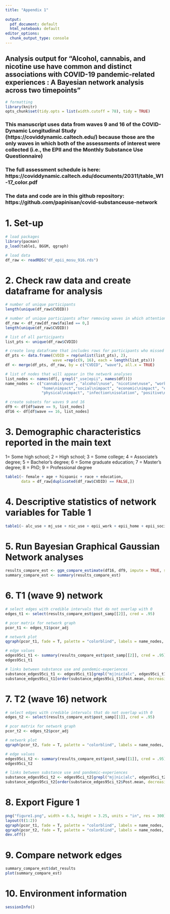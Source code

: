 ```yaml
---
title: "Appendix 1"
  
output:
  pdf_document: default
  html_notebook: default
editor_options:
  chunk_output_type: console
---
```

## Analysis output for "Alcohol, cannabis, and nicotine use have common and distinct associations with COVID-19 pandemic-related experiences : A Bayesian network analysis across two timepoints"

```r
# formatting
library(knitr)
opts_chunk$set(tidy.opts = list(width.cutoff = 78), tidy = TRUE)
```

### This manuscript uses data from waves 9 and 16 of the COVID-Dynamic Longitudinal Study (https://coviddynamic.caltech.edu/) because those are the only waves in which both of the assessments of interest were collected (i.e., the EPII and the Monthly Substance Use Questionnaire)
### The full assessment schedule is here: https://coviddynamic.caltech.edu/documents/20311/table_W1-17_color.pdf
### The data and code are in this github repository: https://github.com/papinisan/covid-substanceuse-network

# 1. Set-up
```r
# load packages
library(pacman)
p_load(table1, BGGM, qgraph)

# load data
df_raw <- readRDS("df_epii_mosu_916.rds")
```

# 2. Check raw data and create dataframe for analysis
```r
# number of unique participants
length(unique(df_raw$CVDID))

# number of unique participants after removing waves in which attention checks were failed
df_raw <- df_raw[df_raw$failed == 0,]
length(unique(df_raw$CVDID))

# list of all participants
list_pts <- unique(df_raw$CVDID)

# create long dataframe that includes rows for participants who missed 1 of the 2 waves
df_pts <- data.frame(CVDID = rep(unlist(list_pts), 2), 
                     wave =rep(c(9, 16), each = length(list_pts)))
df <- merge(df_pts, df_raw, by = c("CVDID", "wave"), all.x = TRUE)

# list of nodes that will appear in the network analyses
list_nodes <- names(df[, grepl("_use|epii", names(df))])
name_nodes <- c("cannabis\nuse", "alcohol\nuse", "nicotine\nuse", "work\nimpact", 
                "home\nimpact","social\nimpact", "economic\nimpact", "emotional\nimpact", 
                "physical\nimpact", "infection\nisolation", "positive\nimpact")

# create subsets for waves 9 and 16
df9 <- df[df$wave == 9, list_nodes]
df16 <- df[df$wave == 16, list_nodes]
```

# 3. Demographic characteristics reported in the main text
1= Some high school; 2 = High school; 3 = Some college; 4 = Associate's degree; 5 = Bachelor's degree; 6 = Some graduate education; 7 = Master's degree; 8 = PhD; 9 = Professional degree
```r
table1(~ female + age + hispanic + race + education, 
       data = df_raw[duplicated(df_raw$CVDID) == FALSE,])
```

# 4. Descriptive statistics of network variables for Table 1
```r
table1(~ alc_use + mj_use + nic_use + epii_work + epii_home + epii_social + epii_economic + epii_emotional + epii_physical + epii_infection_isolation + epii_positive | wave, data = df)
```

# 5. Run Bayesian Graphical Gaussian Network analyses
```r
results_compare_est <- ggm_compare_estimate(df16, df9, impute = TRUE, seed = 2022, progress = FALSE)
summary_compare_est <- summary(results_compare_est)
```

# 6. T1 (wave 9) network
```r
# select edges with credible intervals that do not overlap with 0
edges_t1 <- select(results_compare_est$post_samp[[2]], cred = .95)

# pcor matrix for network graph
pcor_t1 <- edges_t1$pcor_adj

# network plot
qgraph(pcor_t1, fade = T, palette = "colorblind", labels = name_nodes, negDashed = TRUE, esize = 20, cut = .05, vsize = 15, color = c(rep("#97C1A9", 3), rep("#78AED3", 8)), title = "A) July 2020")

# edge values
edges95ci_t1 <- summary(results_compare_est$post_samp[[2]], cred = .95)$dat_results
edges95ci_t1

# links between substance use and pandemic-experiences
substance_edges95ci_t1 <- edges95ci_t1[grepl("mj|nic|alc", edges95ci_t1$Relation), ]
substance_edges95ci_t1[order(substance_edges95ci_t1$Post.mean, decreasing = TRUE),]
```

# 7. T2 (wave 16) network
```r
# select edges with credible intervals that do not overlap with 0
edges_t2 <- select(results_compare_est$post_samp[[1]], cred = .95)

# pcor matrix for network graph
pcor_t2 <- edges_t2$pcor_adj

# network plot
qgraph(pcor_t2, fade = T, palette = "colorblind", labels = name_nodes, negDashed = TRUE, esize = 20, cut = .05, vsize = 15, color = c(rep("#97C1A9", 3), rep("#78AED3", 8)), title = "B) January 2021")

# edge values
edges95ci_t2 <- summary(results_compare_est$post_samp[[1]], cred = .95)$dat_results
edges95ci_t2

# links between substance use and pandemic-experiences
substance_edges95ci_t2 <- edges95ci_t2[grepl("mj|nic|alc", edges95ci_t2$Relation), ]
substance_edges95ci_t2[order(substance_edges95ci_t2$Post.mean, decreasing = TRUE),]
```

# 8. Export Figure 1
```r
png("figure1.png", width = 6.5, height = 3.25, units = "in", res = 300)
layout(t(1:2))
qgraph(pcor_t1, fade = T, palette = "colorblind", labels = name_nodes, negDashed = TRUE, esize = 20, cut = .05, vsize = 15, color = c(rep("#97C1A9", 3), rep("#78AED3", 8)), title = "A) July 2020")
qgraph(pcor_t2, fade = T, palette = "colorblind", labels = name_nodes, negDashed = TRUE, esize = 20, cut = .05, vsize = 15, color = c(rep("#97C1A9", 3), rep("#78AED3", 8)), title = "B) January 2021")
dev.off()
```

# 9. Compare network edges
```r
summary_compare_est$dat_results
plot(summary_compare_est)
```

# 10. Environment information
```r
sessionInfo()
```